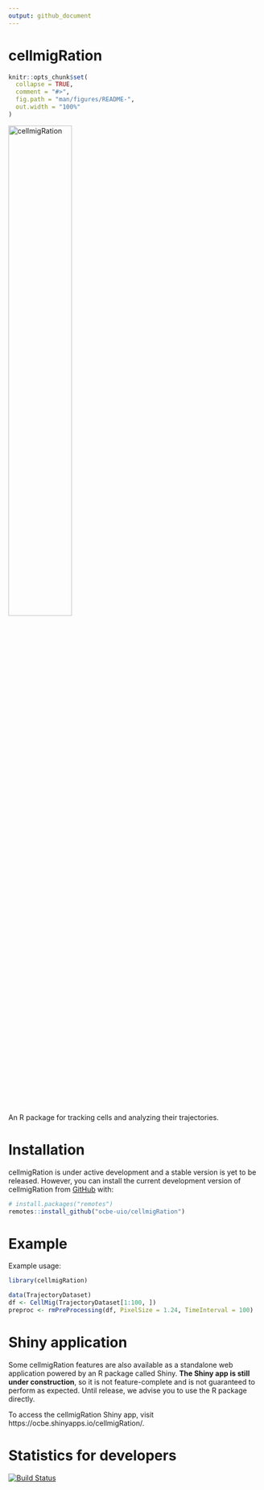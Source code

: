 ```yaml
---
output: github_document
---
```


<!--
###############################################################################
######## DO NOT EDIT THIS FILE DIRECTLY. PLEASE READ THE COMMENT BELOW ########
###############################################################################

README.md is generated from README.Rmd. Please edit the README.Rmd file and
regenerate README.md by running `rmarkdown::render("README.Rmd)` in R.

###############################################################################
# DO NOT EDIT README.md. YOU WILL LOSE YOUR CHANGES. PLEASE SEE COMMENT ABOVE #
###############################################################################
-->


# cellmigRation

```r
knitr::opts_chunk$set(
  collapse = TRUE,
  comment = "#>",
  fig.path = "man/figures/README-",
  out.width = "100%"
)
```

<img src="cell_migration_logo.png" width="50%" alt="cellmigRation">

An R package for tracking cells and analyzing their trajectories.

# Installation

cellmigRation is under active development and a stable version is yet to be released. However, you can install the current development version of cellmigRation from [GitHub](https://github.com/) with:

``` r
# install.packages("remotes")
remotes::install_github("ocbe-uio/cellmigRation")
```

# Example

Example usage:

```r
library(cellmigRation)

data(TrajectoryDataset)
df <- CellMig(TrajectoryDataset[1:100, ])
preproc <- rmPreProcessing(df, PixelSize = 1.24, TimeInterval = 100)
```

# Shiny application

Some cellmigRation features are also available as a standalone web application powered by an R package called Shiny. **The Shiny app is still under construction**, so it is not feature-complete and is not guaranteed to perform as expected. Until release, we advise you to use the R package directly.

To access the cellmigRation Shiny app, visit https://ocbe.shinyapps.io/cellmigRation/.

# Statistics for developers

<!-- badges: start -->
[![Build Status](https://travis-ci.org/ocbe-uio/cellmigRation.svg?branch=master)](https://travis-ci.org/ocbe-uio/cellmigRation)
<!-- badges: end -->